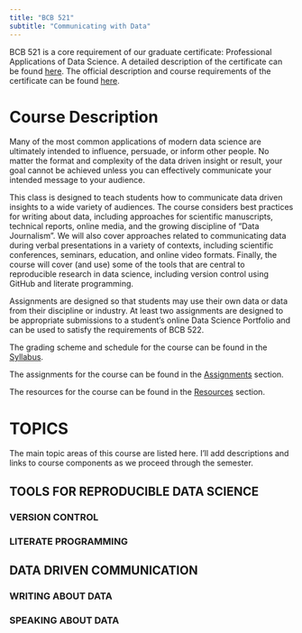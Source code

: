 ```yaml
---
title: "BCB 521"
subtitle: "Communicating with Data"
---
```


BCB 521 is a core requirement of our graduate certificate: Professional Applications of Data Science. A detailed description of the certificate can be found [here](Resources/Certificate/index.qmd). The official description and course requirements of the certificate can be found [here](https://www.uidaho.edu/sci/bcb/degrees/certificate).

# Course Description

Many of the most common applications of modern data science are ultimately intended to influence, persuade, or inform other people. No matter the format and complexity of the data driven insight or result, your goal cannot be achieved unless you can effectively communicate your intended message to your audience.

This class is designed to teach students how to communicate data driven insights to a wide variety of audiences. The course considers best practices for writing about data, including approaches for scientific manuscripts, technical reports, online media, and the growing discipline of "Data Journalism". We will also cover approaches related to communicating data during verbal presentations in a variety of contexts, including scientific conferences, seminars, education, and online video formats. Finally, the course will cover (and use) some of the tools that are central to reproducible research in data science, including version control using GitHub and literate programming.

Assignments are designed so that students may use their own data or data from their discipline or industry. At least two assignments are designed to be appropriate submissions to a student's online Data Science Portfolio and can be used to satisfy the requirements of BCB 522.

The grading scheme and schedule for the course can be found in the [Syllabus](Syllabus.qmd).

The assignments for the course can be found in the [Assignments](Assignments/index.qmd) section.

The resources for the course can be found in the [Resources](Resources/index.qmd) section.

# TOPICS

The main topic areas of this course are listed here. I'll add descriptions and links to course components as we proceed through the semester.

## TOOLS FOR REPRODUCIBLE DATA SCIENCE

### VERSION CONTROL

### LITERATE PROGRAMMING

## DATA DRIVEN COMMUNICATION

### WRITING ABOUT DATA

### SPEAKING ABOUT DATA

